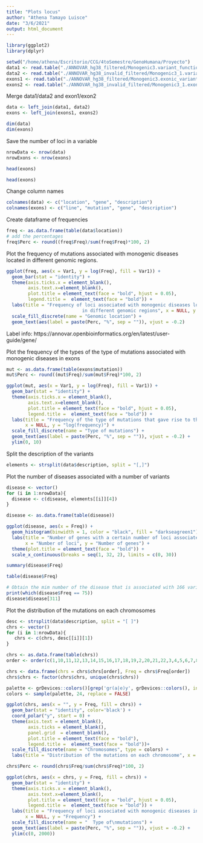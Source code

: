 ```yaml
---
title: "Plots locus"
author: "Athena Tamayo Luisce"
date: "3/6/2021"
output: html_document
---
```


```r
library(ggplot2)
library(dplyr)
```

```r
setwd("/home/athena/Escritorio/CCG/4toSemestre/GenoHumana/Proyecto")
data1 <- read.table("./ANNOVAR_hg38_filtered/Monogenic3.variant_function", sep = "\t", header = FALSE)
data2 <- read.table("./ANNOVAR_hg38_invalid_filtered/Monogenic3_1.variant_function", sep = "\t", header = FALSE)
exons1 <- read.table("./ANNOVAR_hg38_filtered/Monogenic3.exonic_variant_function", sep = "\t", header = FALSE)
exons2 <- read.table("./ANNOVAR_hg38_invalid_filtered/Monogenic3_1.exonic_variant_function", sep = "\t", header = FALSE)
```

Merge data1/data2 and exon1/exon2
```r
data <- left_join(data1, data2)
exons <- left_join(exons1, exons2)
```

```r
dim(data)
dim(exons)
```

Save the number of loci in a variable 
```r
nrowData <- nrow(data)
nrowExons <- nrow(exons)
```

```r
head(exons)
```
```r
head(exons)
```

Change column names 
```r
colnames(data) <- c("location", "gene", "description")
colnames(exons) <- c("line", "mutation", "gene", "description")
```

Create dataframe of frequencies 
```r
freq <- as.data.frame(table(data$location))
# add the percentages 
freq$Perc <- round((freq$Freq)/sum(freq$Freq)*100, 2)
```

Plot the frequency of mutations associated with monogenic diseases located in different genomic regions.
```r
ggplot(freq, aes(x = Var1, y = log(Freq), fill = Var1)) +
  geom_bar(stat = "identity") +
  theme(axis.ticks.x = element_blank(),
        axis.text.x=element_blank(),
        plot.title = element_text(face = "bold", hjust = 0.05),
        legend.title =  element_text(face = "bold")) +
  labs(title = "Frequency of loci associated with monogenic diseases located 
                            in different genomic regions", x = NULL, y = "log(frequency)") +
  scale_fill_discrete(name = "Genomic location") +
  geom_text(aes(label = paste(Perc, "%", sep = "")), vjust = -0.2) 
```
Label info: https://annovar.openbioinformatics.org/en/latest/user-guide/gene/

Plot the frequency of the types of the type of mutations associated with monogenic diseases in exons 
```r
mut <- as.data.frame(table(exons$mutation))
mut$Perc <- round((mut$Freq)/sum(mut$Freq)*100, 2)
```

```r
ggplot(mut, aes(x = Var1, y = log(Freq), fill = Var1)) +
  geom_bar(stat = "identity") +
  theme(axis.ticks.x = element_blank(),
        axis.text.x=element_blank(),
        plot.title = element_text(face = "bold", hjust = 0.05),
        legend.title =  element_text(face = "bold")) +
  labs(title = "Frequency of the type of mutations that gave rise to the exonic loci\n                       associated with monogenic diseases",
       x = NULL, y = "log(frequency)") +
  scale_fill_discrete(name = "Type of mutations") +
  geom_text(aes(label = paste(Perc, "%", sep = "")), vjust = -0.2) +
  ylim(0, 10)
```

Split the description of the variants 
```r
elements <- strsplit(data$description, split = "[,]")
```

Plot the number of diseases associated with a number of variants
```r
disease <- vector()
for (i in 1:nrowData){
  disease <- c(disease, elements[[i]][4])
}
```

```r
disease <- as.data.frame(table(disease))
```

```r
ggplot(disease, aes(x = Freq)) + 
  geom_histogram(binwidth = 1, color = "black", fill = "darkseagreen1") +
  labs(title = "Number of genes with a certain number of loci associated \nwith monogenic diseases",
       x = "Number of loci", y = "Number of genes") +
  theme(plot.title = element_text(face = "bold")) +
  scale_x_continuous(breaks = seq(1, 32, 2), limits = c(0, 30))
```
```r
summary(disease$Freq)
```

```r
table(disease$Freq)
```
```r
# Obtain the mim number of the disease that is associated with 166 variants 
print(which(disease$Freq == 75))
disease$disease[311]
```
Plot the distribution of the mutations on each chromosomes
```r
desc <- strsplit(data$description, split = "[ ]")
chrs <- vector()
for (i in 1:nrowData){
   chrs <- c(chrs, desc[[i]][1])
}

chrs <- as.data.frame(table(chrs))
order <- order(c(1,10,11,12,13,14,15,16,17,18,19,2,20,21,22,3,4,5,6,7,8,9,23,24))
```

```r
chrs <- data.frame(chrs = chrs$chrs[order], Freq = chrs$Freq[order])
chrs$chrs <- factor(chrs$chrs, unique(chrs$chrs))
```

```r
palette <- grDevices::colors()[grep('gr(a|e)y', grDevices::colors(), invert = T)]
colors <- sample(palette, 24, replace = FALSE)

ggplot(chrs, aes(x = "", y = Freq, fill = chrs)) +
  geom_bar(stat = "identity", color='black') +
  coord_polar("y", start = 0) +
  theme(axis.text = element_blank(), 
        axis.ticks = element_blank(), 
        panel.grid  = element_blank(),
        plot.title = element_text(face = "bold"),
        legend.title =  element_text(face = "bold"))+
  scale_fill_discrete(name = "Chromosomes", type = colors) +
  labs(title = "Distribution of the mutations on each chromosome", x = "", y = "") 
```

```r
chrs$Perc <- round(chrs$Freq/sum(chrs$Freq)*100, 2)
```

```r
ggplot(chrs, aes(x = chrs, y = Freq, fill = chrs)) +
  geom_bar(stat = "identity") +
  theme(axis.ticks.x = element_blank(),
        axis.text.x=element_blank(),
        plot.title = element_text(face = "bold", hjust = 0.05),
        legend.title =  element_text(face = "bold")) +
  labs(title = "Frequency of loci associated with monogenic diseases in each\nchromosome",
       x = NULL, y = "Frequency") +
  scale_fill_discrete(name = "  Type of\nmutations") +
  geom_text(aes(label = paste(Perc, "%", sep = "")), vjust = -0.2) +
  ylim(c(0, 2000))
```